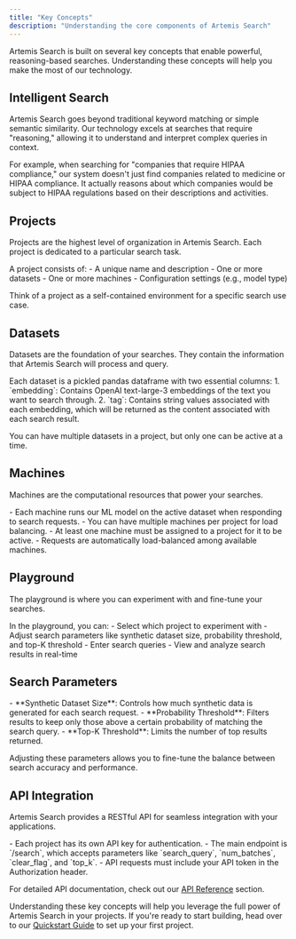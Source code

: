 ```yaml
---
title: "Key Concepts"
description: "Understanding the core components of Artemis Search"
---
```


Artemis Search is built on several key concepts that enable powerful, reasoning-based searches. Understanding these concepts will help you make the most of our technology.

## Intelligent Search

<Accordion title="What makes our search 'intelligent'?">
  Artemis Search goes beyond traditional keyword matching or simple semantic similarity. Our technology excels at searches that require "reasoning," allowing it to understand and interpret complex queries in context.

For example, when searching for "companies that require HIPAA compliance," our system doesn't just find companies related to medicine or HIPAA compliance. It actually reasons about which companies would be subject to HIPAA regulations based on their descriptions and activities.

</Accordion>

## Projects

Projects are the highest level of organization in Artemis Search. Each project is dedicated to a particular search task.

<Accordion title="What defines a project?">
  A project consists of:
  - A unique name and description
  - One or more datasets
  - One or more machines
  - Configuration settings (e.g., model type)

Think of a project as a self-contained environment for a specific search use case.

</Accordion>

## Datasets

Datasets are the foundation of your searches. They contain the information that Artemis Search will process and query.

<Accordion title="What's in a dataset?">
  Each dataset is a pickled pandas dataframe with two essential columns:
  1. `embedding`: Contains OpenAI text-large-3 embeddings of the text you want to search through.
  2. `tag`: Contains string values associated with each embedding, which will be returned as the content associated with each search result.

You can have multiple datasets in a project, but only one can be active at a time.

</Accordion>

## Machines

Machines are the computational resources that power your searches.

<Accordion title="How do machines work?">
	- Each machine runs our ML model on the active dataset when responding to
	search requests. - You can have multiple machines per project for load
	balancing. - At least one machine must be assigned to a project for it to be
	active. - Requests are automatically load-balanced among available machines.
</Accordion>

## Playground

The playground is where you can experiment with and fine-tune your searches.

<Accordion title="What can you do in the playground?">
	In the playground, you can: - Select which project to experiment with -
	Adjust search parameters like synthetic dataset size, probability threshold,
	and top-K threshold - Enter search queries - View and analyze search results
	in real-time
</Accordion>

## Search Parameters

<Accordion title="What parameters can you adjust?">
  - **Synthetic Dataset Size**: Controls how much synthetic data is generated for each search request.
  - **Probability Threshold**: Filters results to keep only those above a certain probability of matching the search query.
  - **Top-K Threshold**: Limits the number of top results returned.

Adjusting these parameters allows you to fine-tune the balance between search accuracy and performance.

</Accordion>

## API Integration

Artemis Search provides a RESTful API for seamless integration with your applications.

<Accordion title="How to use the API?">
  - Each project has its own API key for authentication.
  - The main endpoint is `/search`, which accepts parameters like `search_query`, `num_batches`, `clear_flag`, and `top_k`.
  - API requests must include your API token in the Authorization header.

For detailed API documentation, check out our [API Reference](/api-reference) section.

</Accordion>

Understanding these key concepts will help you leverage the full power of Artemis Search in your projects. If you're ready to start building, head over to our [Quickstart Guide](/quickstart) to set up your first project.
